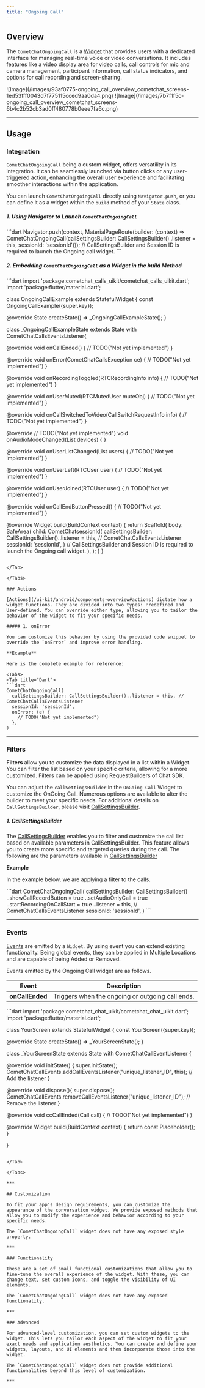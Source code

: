 ```yaml
---
title: "Ongoing Call"
---
```


## Overview

The `CometChatOngoingCall` is a [Widget](/ui-kit/android/components-overview#components) that provides users with a dedicated interface for managing real-time voice or video conversations. It includes features like a video display area for video calls, call controls for mic and camera management, participant information, call status indicators, and options for call recording and screen-sharing.

<Tabs>
<Tab title="Android">
![Image](/images/93af0775-ongoing_call_overview_cometchat_screens-1ed53fff0043d7f775115cced9aa0da4.png)

</Tab>

<Tab title="iOS">
![Image](/images/7b7f1f5c-ongoing_call_overview_cometchat_screens-6b4c2b52cb3ad0ff480778b0eee7fa6c.png)

</Tab>

</Tabs>

***

## Usage

### Integration

`CometChatOngoingCall` being a custom widget, offers versatility in its integration. It can be seamlessly launched via button clicks or any user-triggered action, enhancing the overall user experience and facilitating smoother interactions within the application.

You can launch `CometChatOngoingCall` directly using `Navigator.push`, or you can define it as a widget within the `build` method of your `State` class.

##### 1. Using Navigator to Launch `CometChatOngoingCall`

<Tabs>
<Tab title="Dart">
```dart
Navigator.push(context, MaterialPageRoute(builder: (context) => CometChatOngoingCall(callSettingsBuilder: CallSettingsBuilder()..listener = this, sessionId: 'sessionId'))); // CallSettingsBuilder and Session ID is required to launch the Ongoing call widget.
```

</Tab>

</Tabs>

##### 2. Embedding `CometChatOngoingCall` as a Widget in the build Method

<Tabs>
<Tab title="Dart">
```dart
import 'package:cometchat_calls_uikit/cometchat_calls_uikit.dart';
import 'package:flutter/material.dart';

class OngoingCallExample extends StatefulWidget {
  const OngoingCallExample({super.key});

  @override
  State<OngoingCallExample> createState() => _OngoingCallExampleState();
}

class _OngoingCallExampleState extends State<OngoingCallExample> with CometChatCallsEventsListener{

  @override
  void onCallEnded() {
    // TODO("Not yet implemented")
  }

  @override
  void onError(CometChatCallsException ce) {
    // TODO("Not yet implemented")
  }

  @override
  void onRecordingToggled(RTCRecordingInfo info) {
    // TODO("Not yet implemented")
  }

  @override
  void onUserMuted(RTCMutedUser muteObj) {
    // TODO("Not yet implemented")
  }

  @override
  void onCallSwitchedToVideo(CallSwitchRequestInfo info) {
    // TODO("Not yet implemented")
  }

  @override
  // TODO("Not yet implemented")
  void onAudioModeChanged(List<AudioMode> devices) {
  }

  @override
  void onUserListChanged(List<RTCUser> users) {
    // TODO("Not yet implemented")
  }

  @override
  void onUserLeft(RTCUser user) {
    // TODO("Not yet implemented")
  }

  @override
  void onUserJoined(RTCUser user) {
    // TODO("Not yet implemented")
  }

  @override
  void onCallEndButtonPressed() {
    // TODO("Not yet implemented")
  }

  @override
  Widget build(BuildContext context) {
    return Scaffold(
      body: SafeArea(
        child: CometChatsessionId(
          callSettingsBuilder: CallSettingsBuilder()..listener = this, // CometChatCallsEventsListener
          sessionId: 'sessionId',
        ) // CallSettingsBuilder and Session ID is required to launch the Ongoing call widget.
      ),
    );
  }
}
```

</Tab>

</Tabs>

### Actions

[Actions](/ui-kit/android/components-overview#actions) dictate how a widget functions. They are divided into two types: Predefined and User-defined. You can override either type, allowing you to tailor the behavior of the widget to fit your specific needs.

##### 1. onError

You can customize this behavior by using the provided code snippet to override the `onError` and improve error handling.

**Example**

Here is the complete example for reference:

<Tabs>
<Tab title="Dart">
```dart
CometChatOngoingCall(
  callSettingsBuilder: CallSettingsBuilder()..listener = this, // CometChatCallsEventsListener
  sessionId: 'sessionId',
  onError: (e) {
    // TODO("Not yet implemented")
  },
)
```

</Tab>

</Tabs>

***

### Filters

**Filters** allow you to customize the data displayed in a list within a Widget. You can filter the list based on your specific criteria, allowing for a more customized. Filters can be applied using RequestBuilders of Chat SDK.

You can adjust the `callSettingsBuilder` in the `OnGoing Call` Widget to customize the OnGoing Call. Numerous options are available to alter the builder to meet your specific needs. For additional details on `CallSettingsBuilder`, please visit [CallSettingsBuilder](/sdk/android/direct-calling).

##### 1. CallSettingsBuilder

The [CallSettingsBuilder](/sdk/android/direct-calling) enables you to filter and customize the call list based on available parameters in CallSettingsBuilder. This feature allows you to create more specific and targeted queries during the call. The following are the parameters available in [CallSettingsBuilder](/sdk/android/direct-calling)

**Example**

In the example below, we are applying a filter to the calls.

<Tabs>
<Tab title="Dart">
```dart
CometChatOngoingCall(
  callSettingsBuilder: CallSettingsBuilder()
    ..showCallRecordButton = true
    ..setAudioOnlyCall = true
    ..startRecordingOnCallStart = true
    ..listener = this, // CometChatCallsEventsListener
  sessionId: 'sessionId',
)
```

</Tab>

</Tabs>

***

### Events

[Events](/ui-kit/android/components-overview#events) are emitted by a `Widget`. By using event you can extend existing functionality. Being global events, they can be applied in Multiple Locations and are capable of being Added or Removed.

Events emitted by the Ongoing Call widget are as follows.

| Event           | Description                                      |
| --------------- | ------------------------------------------------ |
| **onCallEnded** | Triggers when the ongoing or outgoing call ends. |

<Tabs>
<Tab title="Dart">
```dart
import 'package:cometchat_chat_uikit/cometchat_chat_uikit.dart';
import 'package:flutter/material.dart';

class YourScreen extends StatefulWidget {
  const YourScreen({super.key});

  @override
  State<YourScreen> createState() => _YourScreenState();
}

class _YourScreenState extends State<YourScreen> with CometChatCallEventListener {

  @override
  void initState() {
    super.initState();
    CometChatCallEvents.addCallEventsListener("unique_listener_ID", this); // Add the listener
  }

  @override
  void dispose(){
    super.dispose();
    CometChatCallEvents.removeCallEventsListener("unique_listener_ID"); // Remove the listener
  }

  @override
  void ccCallEnded(Call call) {
    // TODO("Not yet implemented")
  }

  @override
  Widget build(BuildContext context) {
    return const Placeholder();
  }

}
```

</Tab>

</Tabs>

***

## Customization

To fit your app's design requirements, you can customize the appearance of the conversation widget. We provide exposed methods that allow you to modify the experience and behavior according to your specific needs.

The `CometChatOngoingCall` widget does not have any exposed style property.

***

### Functionality

These are a set of small functional customizations that allow you to fine-tune the overall experience of the widget. With these, you can change text, set custom icons, and toggle the visibility of UI elements.

The `CometChatOngoingCall` widget does not have any exposed functionality.

***

### Advanced

For advanced-level customization, you can set custom widgets to the widget. This lets you tailor each aspect of the widget to fit your exact needs and application aesthetics. You can create and define your widgets, layouts, and UI elements and then incorporate those into the widget.

The `CometChatOngoingCall` widget does not provide additional functionalities beyond this level of customization.

***
